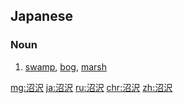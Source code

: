 ==Japanese==
{{ja-kanjitab|しょう|たく|yomi=on}}

===Noun===
{{ja-noun|しょうたく|kyu=沼澤}}

# [[swamp]], [[bog]], [[marsh]]

[[mg:沼沢]]
[[ja:沼沢]]
[[ru:沼沢]]
[[chr:沼沢]]
[[zh:沼沢]]